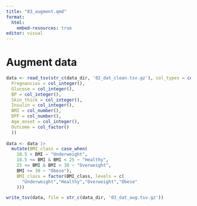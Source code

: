```yaml
---
title: "03_augment.qmd"
format:
  html:
    embed-resources: true
editor: visual
---
```


# Augment data

```R
data <- read_tsv(str_c(data_dir, '02_dat_clean.tsv.gz'), col_types = cols(
  Pregnancies = col_integer(),
  Glucose = col_integer(),
  BP = col_integer(),
  Skin_thick = col_integer(),
  Insulin = col_integer(),
  BMI = col_number(),
  DPF = col_number(),
  Age_onset = col_integer(),
  Outcome = col_factor()
  ))
  
data <- data |>
  mutate(BMI_class = case_when(
    18.5 > BMI ~ "Underweight",
    18.5 <= BMI & BMI < 25 ~ "Healthy",
    25 <= BMI & BMI < 30 ~ "Overweight",
    BMI >= 30 ~ "Obese"),
    BMI_class = factor(BMI_class, levels = c(
      "Underweight","Healthy","Overweight","Obese"
    )))

write_tsv(data, file = str_c(data_dir, '03_dat_aug.tsv.gz'))
```
